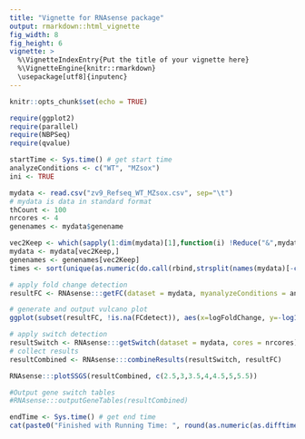 ```yaml
---
title: "Vignette for RNAsense package"
output: rmarkdown::html_vignette
fig_width: 8 
fig_height: 6
vignette: >
  %\VignetteIndexEntry{Put the title of your vignette here}
  %\VignetteEngine{knitr::rmarkdown}
  \usepackage[utf8]{inputenc}
---
```


```r
knitr::opts_chunk$set(echo = TRUE)
```

```r
require(ggplot2)
require(parallel)
require(NBPSeq)
require(qvalue)
```

```r
startTime <- Sys.time() # get start time
analyzeConditions <- c("WT", "MZsox")
ini <- TRUE

mydata <- read.csv("zv9_Refseq_WT_MZsox.csv", sep="\t")
# mydata is data in standard format
thCount <- 100
nrcores <- 4
genenames <- mydata$genename

vec2Keep <- which(sapply(1:dim(mydata)[1],function(i) !Reduce("&",mydata[i,3:dim(mydata)[2]]<thCount)))
mydata <- mydata[vec2Keep,]
genenames <- genenames[vec2Keep]
times <- sort(unique(as.numeric(do.call(rbind,strsplit(names(mydata)[-c(1,2)], "_"))[,2])))

# apply fold change detection
resultFC <- RNAsense:::getFC(dataset = mydata, myanalyzeConditions = analyzeConditions, cores = nrcores, mytimes = times)

# generate and output vulcano plot
ggplot(subset(resultFC, !is.na(FCdetect)), aes(x=logFoldChange, y=-log10(pValue), color=FCdetect)) + xlab("log2(Fold Change)") + geom_point(shape=20)

# apply switch detection
resultSwitch <- RNAsense:::getSwitch(dataset = mydata, cores = nrcores)
# collect results
resultCombined <- RNAsense:::combineResults(resultSwitch, resultFC)

RNAsense:::plotSSGS(resultCombined, c(2.5,3,3.5,4,4.5,5,5.5))

#Output gene switch tables
#RNAsense:::outputGeneTables(resultCombined)

endTime <- Sys.time() # get end time
cat(paste0("Finished with Running Time: ", round(as.numeric(as.difftime(endTime-startTime, units = "mins")), digits = 2), " minutes")) 
```
